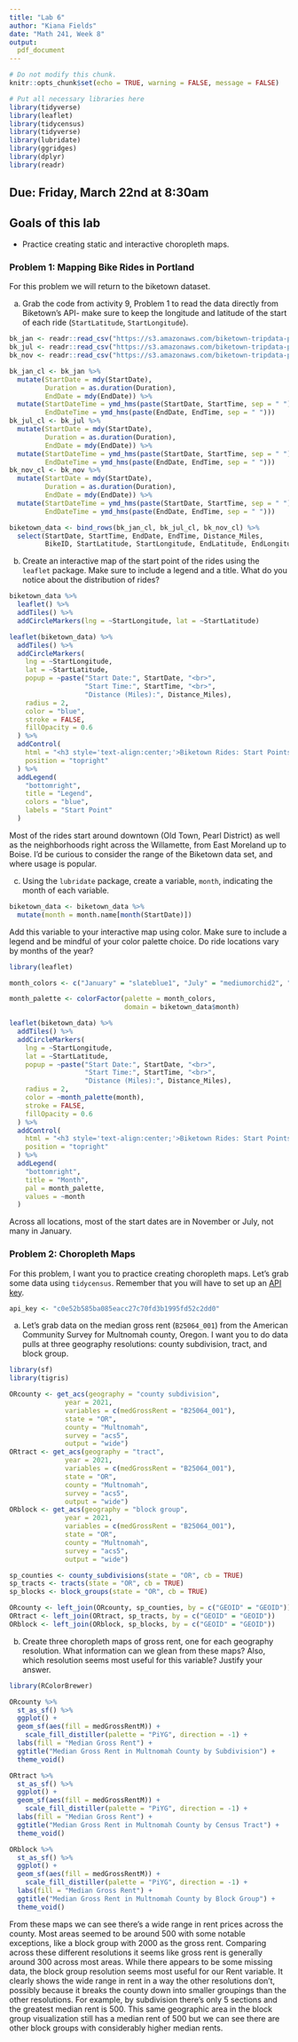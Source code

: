 ```yaml
---
title: "Lab 6"
author: "Kiana Fields"
date: "Math 241, Week 8"
output:
  pdf_document
---
```


```r
# Do not modify this chunk.
knitr::opts_chunk$set(echo = TRUE, warning = FALSE, message = FALSE)
```

```r
# Put all necessary libraries here
library(tidyverse)
library(leaflet)
library(tidycensus)
library(tidyverse)
library(lubridate)
library(ggridges)
library(dplyr)
library(readr)
```



## Due: Friday, March 22nd at 8:30am


## Goals of this lab

* Practice creating static and interactive choropleth maps.

### Problem 1: Mapping Bike Rides in Portland

For this problem we will return to the biketown dataset.

a. Grab the code from activity 9, Problem 1 to read the data directly from Biketown's API- make sure to keep the longitude and latitude of the start of each ride (`StartLatitude`, `StartLongitude`).

```r
bk_jan <- readr::read_csv("https://s3.amazonaws.com/biketown-tripdata-public/2018_01.csv")
bk_jul <- readr::read_csv("https://s3.amazonaws.com/biketown-tripdata-public/2018_07.csv")
bk_nov <- readr::read_csv("https://s3.amazonaws.com/biketown-tripdata-public/2018_11.csv")

bk_jan_cl <- bk_jan %>%
  mutate(StartDate = mdy(StartDate),
         Duration = as.duration(Duration),
         EndDate = mdy(EndDate)) %>%
  mutate(StartDateTime = ymd_hms(paste(StartDate, StartTime, sep = " ")),
         EndDateTime = ymd_hms(paste(EndDate, EndTime, sep = " ")))
bk_jul_cl <- bk_jul %>%
  mutate(StartDate = mdy(StartDate),
         Duration = as.duration(Duration),
         EndDate = mdy(EndDate)) %>%
  mutate(StartDateTime = ymd_hms(paste(StartDate, StartTime, sep = " ")),
         EndDateTime = ymd_hms(paste(EndDate, EndTime, sep = " ")))
bk_nov_cl <- bk_nov %>%
  mutate(StartDate = mdy(StartDate),
         Duration = as.duration(Duration),
         EndDate = mdy(EndDate)) %>%
  mutate(StartDateTime = ymd_hms(paste(StartDate, StartTime, sep = " ")),
         EndDateTime = ymd_hms(paste(EndDate, EndTime, sep = " ")))

biketown_data <- bind_rows(bk_jan_cl, bk_jul_cl, bk_nov_cl) %>%
  select(StartDate, StartTime, EndDate, EndTime, Distance_Miles,
         BikeID, StartLatitude, StartLongitude, EndLatitude, EndLongitude)
```


b. Create an interactive map of the start point of the rides using the `leaflet` package.  Make sure to include a legend and a title.  What do you notice about the distribution of rides?
```r
biketown_data %>% 
  leaflet() %>%
  addTiles() %>%
  addCircleMarkers(lng = ~StartLongitude, lat = ~StartLatitude)
```


```r
leaflet(biketown_data) %>%
  addTiles() %>%
  addCircleMarkers(
    lng = ~StartLongitude,
    lat = ~StartLatitude,
    popup = ~paste("Start Date:", StartDate, "<br>",
                   "Start Time:", StartTime, "<br>",
                   "Distance (Miles):", Distance_Miles),
    radius = 2,
    color = "blue",
    stroke = FALSE,
    fillOpacity = 0.6
  ) %>%
  addControl(
    html = "<h3 style='text-align:center;'>Biketown Rides: Start Points</h3>",
    position = "topright"
  ) %>% 
  addLegend(
    "bottomright",
    title = "Legend",
    colors = "blue",
    labels = "Start Point"
  )
```

Most of the rides start around downtown (Old Town, Pearl District) as well as the neighborhoods right across the Willamette, from East Moreland up to Boise. I'd be curious to consider the range of the Biketown data set, and where usage is popular.

c. Using the `lubridate` package, create a variable, `month`, indicating the month of each variable.

```r
biketown_data <- biketown_data %>%
  mutate(month = month.name[month(StartDate)])
```

Add this variable to your interactive map using color.  Make sure to include a legend and be mindful of your color palette choice.  Do ride locations vary by months of the year?

```r
library(leaflet)

month_colors <- c("January" = "slateblue1", "July" = "mediumorchid2", "November" = "darkorange")

month_palette <- colorFactor(palette = month_colors, 
                             domain = biketown_data$month)

leaflet(biketown_data) %>%
  addTiles() %>%
  addCircleMarkers(
    lng = ~StartLongitude,
    lat = ~StartLatitude,
    popup = ~paste("Start Date:", StartDate, "<br>",
                   "Start Time:", StartTime, "<br>",
                   "Distance (Miles):", Distance_Miles),
    radius = 2,
    color = ~month_palette(month),
    stroke = FALSE,
    fillOpacity = 0.6
  ) %>%
  addControl(
    html = "<h3 style='text-align:center;'>Biketown Rides: Start Points</h3>",
    position = "topright"
  ) %>%
  addLegend(
    "bottomright",
    title = "Month",
    pal = month_palette,
    values = ~month
  )

```

Across all locations, most of the start dates are in November or July, not many in January. 

### Problem 2: Choropleth Maps

For this problem, I want you to practice creating choropleth maps.  Let's grab some data using `tidycensus`.  Remember that you will have to set up an [API key](https://api.census.gov/data/key_signup.html).

```r
api_key <- "c0e52b585ba085eacc27c70fd3b1995fd52c2dd0"
```

a. Let's grab data on the median gross rent (`B25064_001`) from the American Community Survey for Multnomah county, Oregon.  I want you to do data pulls at three geography resolutions: county subdivision, tract, and block group.

```r
library(sf)
library(tigris)

ORcounty <- get_acs(geography = "county subdivision", 
              year = 2021,
              variables = c(medGrossRent = "B25064_001"), 
              state = "OR",
              county = "Multnomah",
              survey = "acs5",
              output = "wide")
ORtract <- get_acs(geography = "tract", 
              year = 2021,
              variables = c(medGrossRent = "B25064_001"), 
              state = "OR",
              county = "Multnomah",
              survey = "acs5",
              output = "wide")
ORblock <- get_acs(geography = "block group", 
              year = 2021,
              variables = c(medGrossRent = "B25064_001"), 
              state = "OR",
              county = "Multnomah",
              survey = "acs5",
              output = "wide")

sp_counties <- county_subdivisions(state = "OR", cb = TRUE)
sp_tracts <- tracts(state = "OR", cb = TRUE)
sp_blocks <- block_groups(state = "OR", cb = TRUE)

ORcounty <- left_join(ORcounty, sp_counties, by = c("GEOID" = "GEOID"))
ORtract <- left_join(ORtract, sp_tracts, by = c("GEOID" = "GEOID"))
ORblock <- left_join(ORblock, sp_blocks, by = c("GEOID" = "GEOID"))


```


b. Create three choropleth maps of gross rent, one for each geography resolution.  What information can we glean from these maps?  Also, which resolution seems most useful for this variable?  Justify your answer.

```r
library(RColorBrewer)

ORcounty %>%
  st_as_sf() %>%
  ggplot() +
  geom_sf(aes(fill = medGrossRentM)) +
    scale_fill_distiller(palette = "PiYG", direction = -1) +
  labs(fill = "Median Gross Rent") +
  ggtitle("Median Gross Rent in Multnomah County by Subdivision") +
  theme_void()

ORtract %>%
  st_as_sf() %>%
  ggplot() +
  geom_sf(aes(fill = medGrossRentM)) +
    scale_fill_distiller(palette = "PiYG", direction = -1) +
  labs(fill = "Median Gross Rent") +
  ggtitle("Median Gross Rent in Multnomah County by Census Tract") +
  theme_void()

ORblock %>%
  st_as_sf() %>%
  ggplot() +
  geom_sf(aes(fill = medGrossRentM)) +
    scale_fill_distiller(palette = "PiYG", direction = -1) +
  labs(fill = "Median Gross Rent") +
  ggtitle("Median Gross Rent in Multnomah County by Block Group") +
  theme_void()
```
From these maps we can see there's a wide range in rent prices across the county. Most areas seemed to be around 500 with some notable exceptions, like a block group with 2000 as the gross rent. Comparing across these different resolutions it seems like gross rent is generally around 300 across most areas. 
While there appears to be some missing data, the block group resolution seems most useful for our Rent variable. It clearly shows the wide range in rent in a way the other resolutions don't, possibly because it breaks the county down into smaller groupings than the other resolutions. For example, by subdivision there's only 5 sections and the greatest median rent is 500. This same geographic area in the block group visualization still has a median rent of 500 but we can see there are other block groups with considerably higher median rents. 
